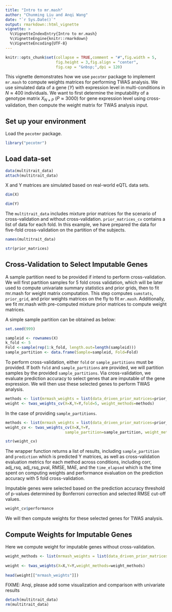```yaml
---
title: "Intro to mr.mash"
author: "Chunming Liu and Anqi Wang"
date: "`r Sys.Date()`"
output: rmarkdown::html_vignette
vignette: >
  %\VignetteIndexEntry{Intro to mr.mash}
  %\VignetteEngine{knitr::rmarkdown}
  %\VignetteEncoding{UTF-8}
---
```



```r
knitr::opts_chunk$set(collapse = TRUE,comment = "#",fig.width = 5,
                      fig.height = 3,fig.align = "center",
                      fig.cap = "&nbsp;",dpi = 120)
```

This vignette demonstrates how we use `pecotmr` package to implement `mr.mash` to compute 
weights matrices for performing TWAS analysis. We use simulated data of a gene ($Y$) 
with expression level in multi-conditions in $N \approx 400$ individuals. We want to first 
determine the imputability of a genotype matrix $X_{N\times P}$ ($P\approx3000$) for gene 
expression level using cross-validation, then compute the weight matrix for TWAS analysis 
input.  


## Set up your environment

Load the `pecotmr` package.

```r
library("pecotmr")
```


## Load data-set

```r
data(multitrait_data)
attach(multitrait_data)
```


X and Y matrices are simulated based on real-world eQTL data sets. 


```r
dim(X)
```

```r
dim(Y)
```

The `multitrait_data` includes mixture prior matrices for the scenario of cross-validation 
and without cross-validation. `prior_matrices_cv` contains a list of data for each fold. 
In this example, we have prepared the data for five-fold cross-validation on the partition 
of the subjects. 


```r
names(multitrait_data)
```

```r
str(prior_matrices)
```


## Cross-Validation to Select Imputable Genes 

A sample partition need to be provided if intend to perform cross-validation. We will first 
partition samples for 5 fold cross validation, which will be later used to compute univariate 
summary statistics and prior grids, then to fit mr.mash for weight matrix computation. 
This step computes `sumstats`, `prior_grid`, and prior weights matrices on the fly to fit
*`mr.mash`*. Additionally, we fit mr.mash with pre-computed mixture prior matrices to compute 
weight matrices. 

A simple sample partition can be obtained as below: 
```r
set.seed(999)
```
```r
sampleid <- rownames(X)
k_fold <- 5
Fold <-sample(rep(1:k_fold, length.out=length(sampleid)))
sample_partition <- data.frame(Sample=sampleid, Fold=Fold)
```


To perform cross-validation, either `fold` or `sample_partitions` must be provided. If 
both `fold` and `sample_partitions` are provided, we will partition samples by the provided 
`sample_partitions`. Via cross-validation, we evaluate prediction accuracy to select genes 
that are imputable of the gene expression. We will then use these selected genes to perform TWAS 
analysis.  


```r
methods <- list(mrmash_weights = list(data_driven_prior_matrices=prior_matrices))
weight <- twas_weights_cv(X=X,Y=Y,fold=5, weight_methods=methods)
```

In the case of providing `sample_partitions`. 

```r
methods <- list(mrmash_weights = list(data_driven_prior_matrices=prior_matrices))
weight_cv <- twas_weights_cv(X=X,Y=Y, 
                          sample_partition=sample_partition, weight_methods=methods)

str(weight_cv)
```


The wrapper function returns a list of results, including `sample_partition` and `prediction` which 
is predicted Y matrices, as well as cross-validation evaluation metrics for each method across 
conditions, including corr, adj_rsq, adj_rsq_pval, RMSE, MAE, and the `time_elapsed` which is 
the time spent on computing weights and performance evaluation on the prediction accuracy with 
5 fold cross-validation. 

Imputable genes were selected based on the prediction accuracy threshold of p-values determined 
by Bonferroni correction and selected RMSE cut-off values.

```r
weight_cv$performance

```

We will then compute weights for these selected genes for TWAS analysis.






## Compute Weights for Imputable Genes
Here we compute weight for imputable genes without cross-validation. 

```r
weight_methods <- list(mrmash_weights = list(data_driven_prior_matrices=prior_matrices))
    
weight <- twas_weights(X=X,Y=Y,weight_methods=weight_methods)
 
head(weight[["mrmash_weights"]])
```

FIXME: Anqi, please add some visualization and comparison with univariate results


```r
detach(multitrait_data)
rm(multitrait_data)
```

